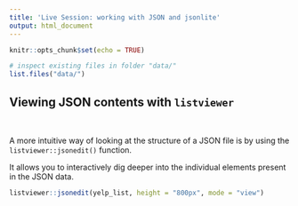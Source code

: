 ```yaml
---
title: 'Live Session: working with JSON and jsonlite'
output: html_document
---
```


```r
knitr::opts_chunk$set(echo = TRUE)
```



```r
# inspect existing files in folder "data/"
list.files("data/")
```



#################################################################

## Viewing JSON contents with `listviewer`

<br/>

A more intuitive way of looking at the structure of a JSON file is by using the `listviewer::jsonedit()` function.

It allows you to interactively dig deeper into the individual elements present in the JSON data.

```r
listviewer::jsonedit(yelp_list, height = "800px", mode = "view")
```

#################################################################
